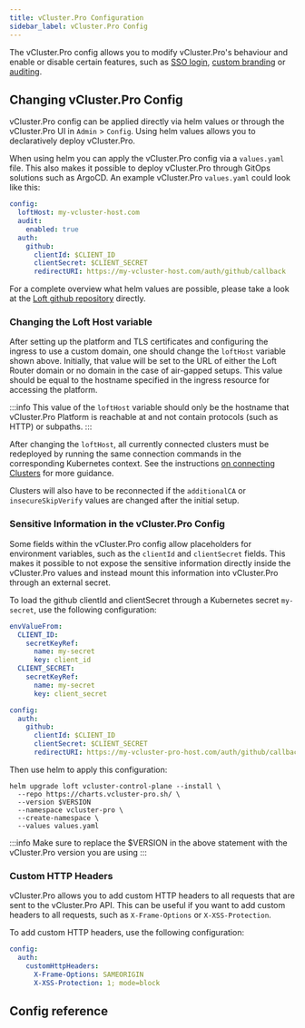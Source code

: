 ```yaml
---
title: vCluster.Pro Configuration
sidebar_label: vCluster.Pro Config
---
```



The vCluster.Pro config allows you to modify vCluster.Pro's behaviour and enable or disable certain features, such as [SSO login](../users/openid-connect.mdx), [custom branding](../admin/guides/custom-branding.mdx) or [auditing](../admin/audit.mdx).

## Changing vCluster.Pro Config

vCluster.Pro config can be applied directly via helm values or through the vCluster.Pro UI in `Admin` > `Config`. Using helm values allows you to declaratively deploy vCluster.Pro.

When using helm you can apply the vCluster.Pro config via a `values.yaml` file. This also makes it possible to deploy vCluster.Pro through GitOps solutions such as ArgoCD. An example vCluster.Pro `values.yaml` could look like this:

```yaml
config:
  loftHost: my-vcluster-host.com
  audit:
    enabled: true
  auth:
    github:
      clientId: $CLIENT_ID
      clientSecret: $CLIENT_SECRET
      redirectURI: https://my-vcluster-host.com/auth/github/callback
```

For a complete overview what helm values are possible, please take a look at the [Loft github repository](https://github.com/loft-sh/loft/tree/master/chart) directly.

### Changing the Loft Host variable

After setting up the platform and TLS certificates and configuring the ingress to use a custom domain, one should change the `loftHost` variable shown above.
Initially, that value will be set to the URL of either the Loft Router domain or no domain in the case of air-gapped setups.
This value should be equal to the hostname specified in the ingress resource for accessing the platform.

:::info
This value of the `loftHost` variable should only be the hostname that vCluster.Pro Platform is reachable at and not contain protocols (such as HTTP) or subpaths.
:::

After changing the `loftHost`, all currently connected clusters must be redeployed by running the same connection commands in the corresponding Kubernetes context.
See the instructions [on connecting Clusters](../clusters/connect-cluster) for more guidance.

Clusters will also have to be reconnected if the `additionalCA` or `insecureSkipVerify` values are changed after the initial setup.

### Sensitive Information in the vCluster.Pro Config

Some fields within the vCluster.Pro config allow placeholders for environment variables, such as the `clientId` and `clientSecret` fields. This makes it possible to not expose the sensitive information directly inside the vCluster.Pro values and instead mount this information into vCluster.Pro through an external secret.

To load the github clientId and clientSecret through a Kubernetes secret `my-secret`, use the following configuration:

```yaml
envValueFrom:
  CLIENT_ID:
    secretKeyRef:
      name: my-secret
      key: client_id
  CLIENT_SECRET:
    secretKeyRef:
      name: my-secret
      key: client_secret

config:
  auth:
    github:
      clientId: $CLIENT_ID
      clientSecret: $CLIENT_SECRET
      redirectURI: https://my-vcluster-pro-host.com/auth/github/callback
```

Then use helm to apply this configuration:

```
helm upgrade loft vcluster-control-plane --install \
  --repo https://charts.vcluster-pro.sh/ \
  --version $VERSION
  --namespace vcluster-pro \
  --create-namespace \
  --values values.yaml
```

:::info
Make sure to replace the $VERSION in the above statement with the vCluster.Pro version you are using
:::

### Custom HTTP Headers

vCluster.Pro allows you to add custom HTTP headers to all requests that are sent to the vCluster.Pro API. This can be useful if you want to add custom headers to all requests, such as `X-Frame-Options` or `X-XSS-Protection`.

To add custom HTTP headers, use the following configuration:

```yaml
config:
  auth:
    customHttpHeaders:
      X-Frame-Options: SAMEORIGIN
      X-XSS-Protection: 1; mode=block
```

## Config reference

<VClusterProConfig />
